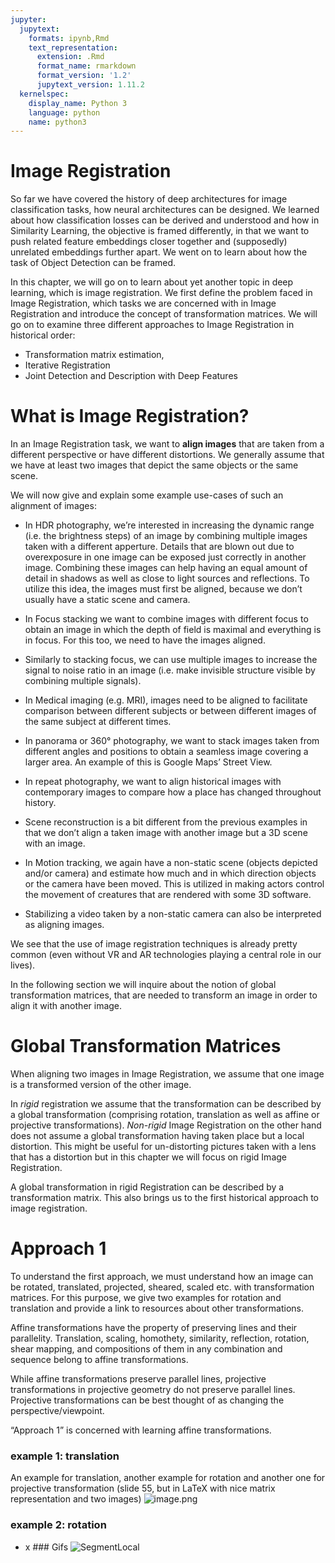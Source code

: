 ```yaml
---
jupyter:
  jupytext:
    formats: ipynb,Rmd
    text_representation:
      extension: .Rmd
      format_name: rmarkdown
      format_version: '1.2'
      jupytext_version: 1.11.2
  kernelspec:
    display_name: Python 3
    language: python
    name: python3
---
```


# Image Registration


So far we have covered the history of deep architectures for image classification tasks, how neural architectures can be designed. We learned about how classification losses can be derived and understood and how in Similarity Learning, the objective is framed differently, in that we want to push related feature embeddings closer together and (supposedly) unrelated embeddings further apart. We went on to learn about how the task of Object Detection can be framed. 

In this chapter, we will go on to learn about yet another topic in deep learning, which is image registration. We first define the problem faced in Image Registration, which tasks we are concerned with in Image Registration and introduce the concept of transformation matrices. We will go on to examine three different approaches to Image Registration in historical order: 

- Transformation matrix estimation, 
- Iterative Registration
- Joint Detection and Description with Deep Features




# What is Image Registration?

In an Image Registration task, we want to **align images** that are taken from a different perspective or have different distortions. We generally assume that we have at least two images that depict the same objects or the same scene. 

We will now give and explain some example use-cases of such an alignment of images:

<!-- #region -->
- In HDR photography, we're interested in increasing the dynamic range (i.e. the brightness steps) of an image by combining multiple images taken with a different apperture. Details that are blown out due to overexposure in one image can be exposed just correctly in another image. Combining these images can help having an equal amount of detail in shadows as well as close to light sources and reflections. To utilize this idea, the images must first be aligned, because we don't usually have a static scene and camera.


- In Focus stacking we want to combine images with different focus to obtain an image in which the depth of field is maximal and everything is in focus. For this too, we need to have the images aligned.


- Similarly to stacking focus, we can use multiple images to increase the signal to noise ratio in an image (i.e. make invisible structure visible by combining multiple signals).


- In Medical imaging (e.g. MRI), images need to be aligned to facilitate comparison between different subjects or between different images of the same subject at different times.


- In panorama or 360° photography, we want to stack images taken from different angles and positions to obtain a seamless image covering a larger area. An example of this is Google Maps' Street View.


- In repeat photography, we want to align historical images with contemporary images to compare how a place has changed throughout history.

- Scene reconstruction is a bit different from the previous examples in that we don't align a taken image with another image but a 3D scene with an image.


- In Motion tracking, we again have a non-static scene (objects depicted and/or camera) and estimate how much and in which direction objects or the camera have been moved. This is utilized in making actors control the movement of creatures that are rendered with some 3D software.


- Stabilizing a video taken by a non-static camera can also be interpreted as aligning images. 


We see that the use of image registration techniques is already pretty common (even without VR and AR technologies playing a central role in our lives).


In the following section we will inquire about the notion of global transformation matrices, that are needed to transform an image in order to align it with another image.
<!-- #endregion -->

# Global Transformation Matrices

When aligning two images in Image Registration, we assume that one image is a transformed version of the other image. 

In *rigid* registration we assume that the transformation can be described by a global transformation (comprising rotation, translation as well as affine or projective transformations). *Non-rigid* Image Registration on the other hand does not assume a global transformation having taken place but a local distortion. This might be useful for un-distorting pictures taken with a lens that has a distortion but in this chapter we will focus on rigid Image Registration.

A global transformation in rigid Registration can be described by a transformation matrix. This also brings us to the first historical approach to image registration.

<!-- #region -->
# Approach 1

To understand the first approach, we must understand how an image can be rotated, translated, projected, sheared, scaled etc. with transformation matrices. For this purpose, we give two examples for rotation and translation and provide a link to resources about other transformations.

Affine transformations have the property of preserving lines and their parallelity. Translation, scaling, homothety, similarity, reflection, rotation, shear mapping, and compositions of them in any combination and sequence belong to affine transformations.

While affine transformations preserve parallel lines, projective transformations in projective geometry do not preserve parallel lines. Projective transformations can be best thought of as changing the perspective/viewpoint.

"Approach 1" is concerned with learning affine transformations.

### example 1: translation
An example for translation, another example for rotation and another one for projective transformation (slide 55, but in LaTeX with nice matrix representation and two images)
![image.png](attachment:image.png)


### example 2: rotation

- x
<!-- #endregion -->
### Gifs
![SegmentLocal](gifs/LinearTransformation.gif "segment")








